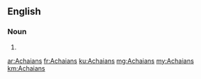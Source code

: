 ==English==

===Noun===
{{head|en|plural}}

# {{plural of|Achaian|lang=en}}

[[ar:Achaians]]
[[fr:Achaians]]
[[ku:Achaians]]
[[mg:Achaians]]
[[my:Achaians]]
[[km:Achaians]]